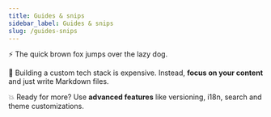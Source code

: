 ```yaml
---
title: Guides & snips
sidebar_label: Guides & snips
slug: /guides-snips
---
```



⚡️ The quick brown fox jumps over the lazy dog.

💸 Building a custom tech stack is expensive. Instead, **focus on your content** and just write Markdown files.

💥 Ready for more? Use **advanced features** like versioning, i18n, search and theme customizations.